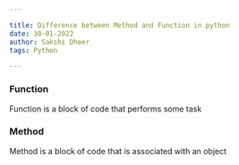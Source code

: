 ```yaml
---

title: Difference between Method and Function in python
date: 30-01-2022
author: Sakshi Dheer
tags: Python

---
```


### Function

Function is a block of code that performs some task
### Method

Method is a block of code that is associated with an object
